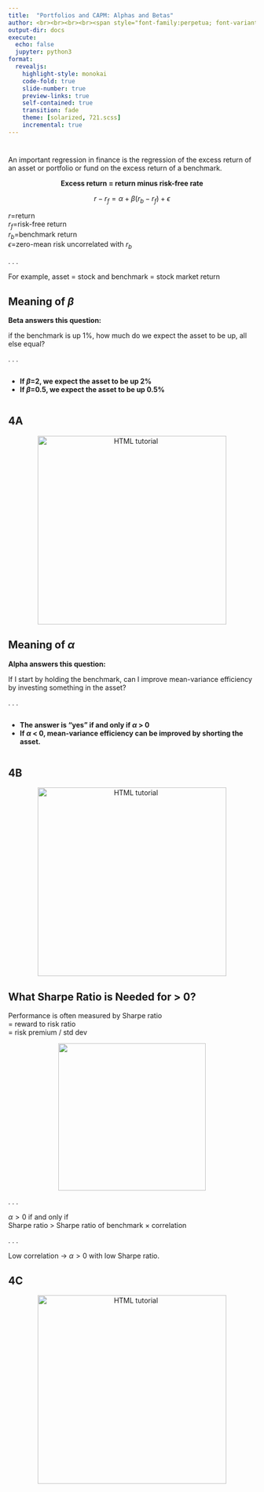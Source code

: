```yaml
---
title:  "Portfolios and CAPM: Alphas and Betas"
author: <br><br><br><br><span style="font-family:perpetua; font-variant:small-caps; color:#606060;">Kerry Back</span><br><br><img src="RiceBusiness-transparent-logo-sm.png"  height=80>
output-dir: docs
execute:
  echo: false
  jupyter: python3
format: 
  revealjs:
    highlight-style: monokai
    code-fold: true
    slide-number: true
    preview-links: true
    self-contained: true
    transition: fade
    theme: [solarized, 721.scss]
    incremental: true
---
```


#
An important regression in finance is the regression of the excess return of an asset or portfolio or fund on the excess return of a benchmark.

<p align=center> **Excess return = return minus risk-free rate** </p>

$$r-r_{f}=\alpha + \beta(r_b-r_f)+\epsilon$$

$r$=return \
$r_{f}$=risk-free return \
$r_{b}$=benchmark return \
$\epsilon$=zero-mean risk uncorrelated with $r_{b}$

. . .

For example, asset = stock and benchmark = stock market return

## Meaning of $\beta$

**Beta answers this question:**

 if the benchmark is up 1%, how much do we expect the asset to be up, all else equal?

. . .


:::: {.columns}
::: {.column width="100%"}
- **If $\beta$=2, we expect the asset to be up 2%**
- **If $\beta$=0.5, we expect the asset to be up 0.5%**
:::
::::

## 4A

<p align=center> 
<a href="https://learn-investments.rice-business.org/assets/"><img src="images/Rice_Owl.jpg" alt="HTML tutorial" style="width:4in;"></a>
</p>

## Meaning of $\alpha$

**Alpha answers this question:**

  If I start by holding the benchmark, can I improve mean-variance efficiency by investing something in the asset?

. . .

:::: {.columns}
::: {.column width="100%"}
- **The answer is "yes" if and only if $\alpha$ > 0**
- **If $\alpha$ < 0, mean-variance efficiency can be improved by shorting the asset.**
:::
::::

## 4B

<p align=center> 
<a href="https://learn-investments.rice-business.org/assets/"><img src="images/Rice_Owl.jpg" alt="HTML tutorial" style="width:4in;"></a>
</p>

## What Sharpe Ratio is Needed for \alpha > 0? 

Performance is often measured by Sharpe ratio \
= reward to risk ratio \
= risk premium / std dev

<p align=center> <img src="images/AdobeStock_184171491-1-scaled.jpeg" height=300 width=300></p>

. . .

$\alpha > 0$ if and only if \
Sharpe ratio > Sharpe ratio of benchmark $\times$ correlation 

. . .

Low correlation $\rightarrow$ $\alpha > 0$ with low Sharpe ratio. 

## 4C

<p align=center> 
<a href="https://learn-investments.rice-business.org/assets/"><img src="images/Rice_Owl.jpg" alt="HTML tutorial" style="width:4in;"></a>
</p>